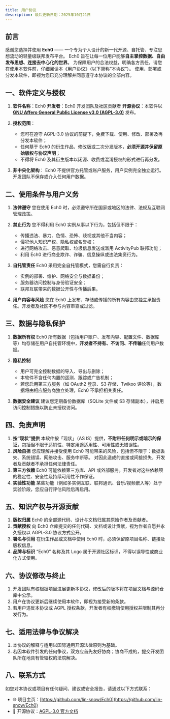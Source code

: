 ```yaml
---
title: 用户协议
description: 最后更新日期：2025年10月21日
---
```


## 前言

感谢您选择并使用 **Ech0** —— 一个专为个人设计的新一代开源、自托管、专注思想流动的轻量级联邦发布平台。
Ech0 旨在让每一位用户能够**自主掌控数据、自由发布思想、连接去中心化的世界**。
为保障用户的合法权益，明确各方责任，请您在使用本软件前，仔细阅读本《用户协议》（以下简称“本协议”）。
使用、部署或分发本软件，即视为您已充分理解并同意遵守本协议的全部内容。

## 一、软件定义与授权

1. **软件名称**：Ech0
   **开发者**：Ech0 开发团队及社区贡献者
   **开源协议**：本软件以 [**GNU Affero General Public License v3.0 (AGPL-3.0)**](https://www.gnu.org/licenses/agpl-3.0.html) 发布。
2. **授权范围**：

   * 您可在遵守 AGPL-3.0 协议的前提下，免费下载、使用、修改、部署及再分发本软件；
   * 任何基于 Ech0 的衍生作品、修改版或二次分发版本，**必须开源并保留原始版权与协议声明**；
   * 不得将 Ech0 及其衍生版本以闭源、收费或混淆授权的形式进行再分发。
3. **非中央化架构**：
   Ech0 不提供官方托管或账户服务，用户实例完全独立运行。开发团队不保存或介入任何用户数据。

## 二、使用条件与用户义务

1. **法律遵守**
   您在使用 Ech0 时，必须遵守所在国家或地区的法律、法规及互联网管理政策。
2. **禁止行为**
   您不得利用 Ech0 实例从事以下行为，包括但不限于：

   * 传播违法、暴力、色情、恐怖、歧视或其他不当内容；
   * 侵犯他人知识产权、隐私权或名誉权；
   * 进行网络攻击、恶意爬取、垃圾信息发送或滥用 ActivityPub 联邦功能；
   * 利用 Ech0 进行商业欺诈、诈骗、信息操纵或违法集资行为。
3. **自托管责任**
   Ech0 采用完全自托管模式，您需自行负责：

   * 实例的部署、维护、网络安全与数据备份；
   * 服务器访问控制与身份验证安全；
   * 联邦互联带来的数据公开性与传播后果。
4. **用户内容与风险**
   您在 Ech0 上发布、存储或传播的所有内容由您独立承担责任。开发者及社区不参与内容审查或过滤。

## 三、数据与隐私保护

1. **数据所有权**
   Ech0 所有数据（包括用户账户、发布内容、配置文件、数据库等）均存储在用户自托管环境中，**开发者不持有、不访问、不传输**任何用户数据。
2. **隐私控制**

   * 用户可完全控制数据的导入、导出与删除；
   * 本软件不含任何内置的遥测、跟踪或广告机制；
   * 若您启用第三方服务（如 OAuth2 登录、S3 存储、Twikoo 评论等），数据将由相应服务商独立处理，Ech0 不承担相关责任。
3. **数据安全建议**
   建议您定期备份数据库（SQLite 文件或 S3 存储副本），并启用访问控制措施以防止未授权访问。

## 四、免责声明

1. **按“现状”提供**
   本软件按「现状」（AS IS）提供，**不附带任何明示或暗示的保证**，包括但不限于适销性、特定用途适用性、可用性或无错误性。
2. **风险自担**
   您应理解并接受使用 Ech0 可能带来的风险，包括但不限于：数据丢失、系统错误、网络攻击、服务中断等。
   对因此造成的直接或间接损失，开发者及贡献者不承担任何法律责任。
3. **第三方依赖**
   Ech0 可能依赖第三方库、API 或外部服务。开发者对这些依赖项的稳定性、安全性及持续可用性不作保证。
4. **实验性功能**
   某些功能（例如多实例互联、联邦通讯、音乐/视频嵌入等）处于实验阶段，您应自行评估风险后再启用。

## 五、知识产权与开源贡献

1. **版权归属**
   Ech0 的全部源代码、设计与文档归属其原始作者及贡献者。
2. **贡献授权**
   向 Ech0 仓库提交的任何代码、文档或设计贡献，视为作者自愿并永久授权以 AGPL-3.0 协议方式公开。
3. **署名与引用**
   在衍生作品或文档中使用 Ech0 时，必须保留原项目名称、链接及版权信息。
4. **品牌与标识**
   “Ech0” 名称及其 Logo 属于开源社区标识，不得以误导性或商业化方式使用。

## 六、协议修改与终止

1. 开发团队有权根据项目进展更新本协议，修改后的版本将在项目文档与源码仓库中公示。
2. 用户在协议更新后继续使用本软件，即视为接受新的条款。
3. 若用户违反本协议或 AGPL 授权条款，开发者有权撤销使用授权并限制其再分发行为。

## 七、适用法律与争议解决

1. 本协议的解释与适用以国际通用开源法律原则为基础。
2. 若因本软件引发的任何争议，双方应首先友好协商；协商不成的，提交开发团队所在地具有管辖权的法院解决。

## 八、联系方式

如您对本协议或项目有任何疑问、建议或安全报告，请通过以下方式联系：

* 🌐 项目主页：[https://github.com/lin-snow/Ech0](https://github.com/lin-snow/Ech0)
* 🧭 开源协议：[AGPL-3.0 官方文档](https://www.gnu.org/licenses/agpl-3.0.html)